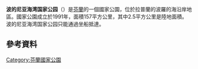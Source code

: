 {{Geobox|国家公园
<!-- *** Name section *** -->
| name                        = 波的尼亚海湾国家公园
| native_name                 = Perämeren kansallispuisto
| other_name                  = 
| other_name1                 = 
<!-- *** Category *** -->
| category_local              = [[List_of_national_parks_of_Finland|National Park of Finland]]
| category_iucn               = II
<!-- *** Image *** -->
| image                       = Bothnian_Bay_Kemi.jpg
| image_size                  = 
| image_caption               = 
<!-- *** Country etc. *** -->
| country                     = 芬兰
| country_flag                = 1
| region                      = 拉普蘭區
| region_type                 = [[芬兰行政区|行政区]]
| location                    =
| lat_d              = 65     
| lat_m              = 37
| lat_s              = 22
| lat_NS             = N
| long_d             = 24     
| long_m             = 19
| long_s             = 10
| long_EW            = E
| elevation          =  
<!-- *** Nature *** -->
<!-- *** Geography *** -->
| area                        = 157
| area1                       = 2.5
| area1_type                  = 陸地
<!-- *** People *** -->
| established_type            = 成立
| established                 = 1991年
| established1_type           = 
| established1                = 
| management_body             = {{tsl|en|Metsähallitus|森林管理局 (芬兰)|森林管理局}}
| visitation                  = 9600
| visitation_date             = 2016年<ref name="访客2016"/>
<!-- *** Free fields *** -->
<!-- *** Map section *** -->
| map                         = Finland location map.svg
| map_locator = Finland
| map_size                    = 200
| map_caption                 = 在芬蘭的位置
| map_first                   =
<!-- *** Website *** -->
| website     = {{URL|http://www.nationalparks.fi/en/bothnianbaynp}}
}}

'''波的尼亚海湾国家公园'''（{{lang-fi|Perämeren kansallispuisto}}）是[[芬蘭|芬蘭]]的一個國家公園，位於拉普蘭的波羅的海沿岸地區。國家公園成立於1991年，面積157平方公里，其中2.5平方公里是陸地面積。波的尼亚海湾国家公园只能通過坐船抵達。

==參考資料==
{{Reflist|30em|refs=
<ref name="访客2016">{{cite web | url = http://www.metsa.fi/kansallispuistoittain | title = Käyntimäärät kansallispuistoittain 2016 | language = fi | publisher = Metsähallitus | date = 2017-01-26 | accessdate = 2017-02-19 | archive-url = https://web.archive.org/web/20190529070743/http://www.metsa.fi/kansallispuistoittain | archive-date = 2019-05-29 | dead-url = yes }}</ref>
}}

{{芬兰国家公园}}

[[Category:芬蘭國家公園|Category:芬蘭國家公園]]